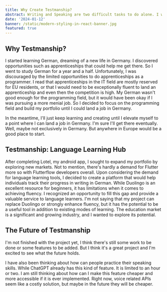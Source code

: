 ```yaml
---
title: Why Create Testmanship?
abstract: Writing and Speaking are two difficult tasks to do alone. I wanted to make a tool that would help people track their progress in writing in German.
date: '2024-01-12'
banner: /static/modern-styling-in-react-banner.jpg
featured: true
---
```


## Why Testmanship?

I started learning German, dreaming of a new life in Germany. I discovered opportunities such as apprenticeships that could help me get there. So I went to study German for a year and a half. Unfortunately, I was discouraged by the limited opportunities to do apprenticeships as a programmer. I read that apprenticeships in the IT field are mostly reserved for EU residents, or that I would need to be exceptionally fluent to land an apprenticeship and even then the competition is high. My German wasn't good enough for the programming field, but it would have been okay if I was pursuing a more menial job. So I decided to focus on the programming field and build my portfolio until I could land a job in Germany.

In the meantime, I'll just keep learning and creating until I elevate myself to a point where I can land a job in Germany. I'm sure I'll get there eventually. Well, maybe not exclusively in Germany. But anywhere in Europe would be a good place to start.

## Testmanship: Language Learning Hub

After completing Lotel, my android app, I sought to expand my portfolio by exploring new markets. Not to mention, there's hardly a demand for Flutter more so with Flutterflow developers overall. Upon considering the demand for language learning tools, I decided to create a platform that would help individuals track their progress in writing in German. While Duolingo is an excellent resource for beginners, it has limitations when it comes to achieving fluency. I recognized an opportunity to fill this gap and provide a valuable service to language learners. I'm not saying that my project can replace Duolingo or strongly enhance fluency, but it has the potential to be a useful tool in addition to existing modes of learning. The education market is a significant and growing industry, and I wanted to explore its potential.

## The Future of Testmanship

I'm not finished with the project yet, I think there's still some work to be done or some features to be added. But I think it's a great project and I'm excited to see what the future holds.

I have also been thinking about how can people practice their speaking skills. While ChatGPT already has this kind of feature. It is limited to an hour or two. I am still thinking about how can I make this feature cheaper and more accessible if it is ever implemented. Right now, voice related APIs seem like a costly solution, but maybe in the future they will be cheaper.